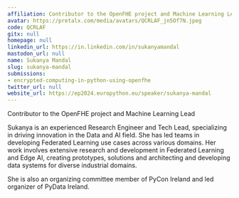 ```yaml
---
affiliation: Contributor to the OpenFHE project and Machine Learning Lead
avatar: https://pretalx.com/media/avatars/QCRLAF_jn5Of7N.jpeg
code: QCRLAF
gitx: null
homepage: null
linkedin_url: https://in.linkedin.com/in/sukanyamandal
mastodon_url: null
name: Sukanya Mandal
slug: sukanya-mandal
submissions:
- encrypted-computing-in-python-using-openfhe
twitter_url: null
website_url: https://ep2024.europython.eu/speaker/sukanya-mandal
---
```


Contributor to the OpenFHE project and Machine Learning Lead

Sukanya is an experienced Research Engineer and Tech Lead, specializing in driving innovation in the Data and AI field. She has led teams in developing Federated Learning use cases across various domains. Her work involves extensive research and development in Federated Learning and Edge AI, creating prototypes, solutions and architecting and developing data systems for diverse industrial domains.

She is also an organizing committee member of PyCon Ireland and led organizer of PyData Ireland.
